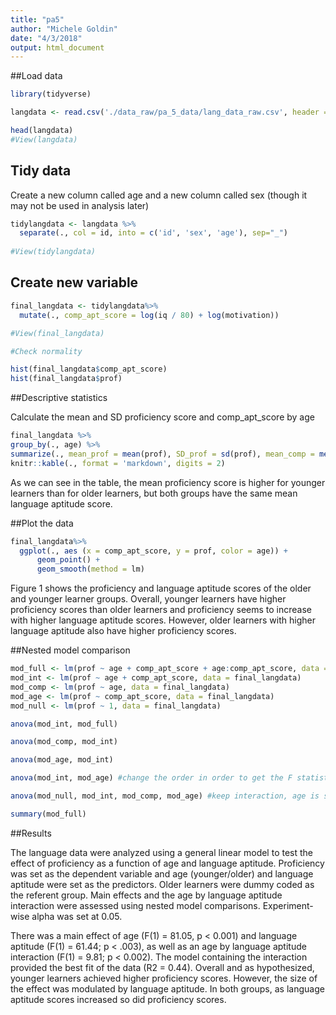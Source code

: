```yaml
---
title: "pa5"
author: "Michele Goldin"
date: "4/3/2018"
output: html_document
---
```


##Load data

```r
library(tidyverse)

langdata <- read.csv('./data_raw/pa_5_data/lang_data_raw.csv', header = TRUE, sep = ',')

head(langdata)
#View(langdata)

```

## Tidy data

Create a new column called age and a new column called sex (though it may not be used in analysis later)

```r
tidylangdata <- langdata %>%
  separate(., col = id, into = c('id', 'sex', 'age'), sep="_")
  
#View(tidylangdata)  

```


## Create new variable


```r
final_langdata <- tidylangdata%>%
  mutate(., comp_apt_score = log(iq / 80) + log(motivation))

#View(final_langdata)  

#Check normality

hist(final_langdata$comp_apt_score)
hist(final_langdata$prof)   

```

##Descriptive statistics

Calculate the mean and SD proficiency score and comp_apt_score by age

```r
final_langdata %>%
group_by(., age) %>%
summarize(., mean_prof = mean(prof), SD_prof = sd(prof), mean_comp = mean(comp_apt_score), SD_comp = sd(comp_apt_score)) %>%
knitr::kable(., format = 'markdown', digits = 2)

```

As we can see in the table, the mean proficiency score is higher for younger learners than for older learners, but both groups have the same mean language aptitude score.

##Plot the data

```r
final_langdata%>%
  ggplot(., aes (x = comp_apt_score, y = prof, color = age)) +
      geom_point() +
      geom_smooth(method = lm)

```

Figure 1 shows the proficiency and language aptitude scores of the older and younger learner groups. Overall, younger learners have higher proficiency scores than older learners and proficiency seems to increase with higher language aptitude scores. However, older learners with higher language aptitude also have higher proficiency scores.

##Nested model comparison

```r
mod_full <- lm(prof ~ age + comp_apt_score + age:comp_apt_score, data = final_langdata)
mod_int <- lm(prof ~ age + comp_apt_score, data = final_langdata)
mod_comp <- lm(prof ~ age, data = final_langdata)
mod_age <- lm(prof ~ comp_apt_score, data = final_langdata)
mod_null <- lm(prof ~ 1, data = final_langdata)

anova(mod_int, mod_full)

anova(mod_comp, mod_int)

anova(mod_age, mod_int)

anova(mod_int, mod_age) #change the order in order to get the F statistic

anova(mod_null, mod_int, mod_comp, mod_age) #keep interaction, age is significant; comp is not significant

summary(mod_full)

```

##Results

The language data were analyzed using a general linear model to test the effect of proficiency as a function of age and language aptitude. Proficiency was set as the dependent variable and age (younger/older) and language aptitude were set as the predictors. Older learners were dummy coded as the referent group. Main effects and the age by language aptitude interaction were assessed using nested model comparisons. Experiment-wise alpha was set at 0.05. 

There was a main effect of age (F(1) = 81.05, p < 0.001) and language aptitude (F(1) = 61.44; p < .003), as well as an age by language aptitude interaction (F(1) = 9.81; p < 0.002). The model containing the interaction provided the best fit of the data (R2 = 0.44). Overall and as hypothesized, younger learners achieved higher proficiency scores. However, the size of the effect was modulated by language aptitude. In both groups, as language aptitude scores increased so did proficiency scores.
